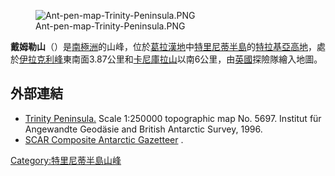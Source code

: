 [[Image:Ant-pen-map-Trinity-Peninsula.PNG|thumb]]

{{Coord|63|45|S|58|29|W|source:GNIS|display=title}}

'''戴姆勒山'''（{{lang-en|Mount Daimler}}）是[[南極洲|南極洲]]的山峰，位於[[葛拉漢地|葛拉漢地]]中[[特里尼蒂半島|特里尼蒂半島]]的[[特拉基亞高地|特拉基亞高地]]，處於[[伊拉克利峰|伊拉克利峰]]東南面3.87公里和[[卡尼庫拉山|卡尼庫拉山]]以南6公里，由[[英國|英國]]探險隊繪入地圖。

==外部連結==
* [https://web.archive.org/web/20131002100340/http://www.bkg.bund.de/nn_193194/DE/Bundesamt/Downloads/Kostenlose-Karten/Antarktis-Karten/Satellitenbildkarten/Scale250/Daten/Trinity-Peninsula%2CtemplateId%3Draw%2Cproperty%3DpublicationFile.pdf/Trinity-Peninsula.pdf Trinity Peninsula.] Scale 1:250000 topographic map No. 5697. Institut für Angewandte Geodäsie and British Antarctic Survey, 1996.
* [http://data.aad.gov.au/aadc/gaz/scar/ SCAR Composite Antarctic Gazetteer] {{WebCite|url=https://www.webcitation.org/5ug2CfC7m?url=http://data.aad.gov.au/aadc/gaz/scar/ |date=20101202140255 |dateformat=iso }}.

{{DEFAULTSORT:Mount Daimler}}
[[Category:特里尼蒂半島山峰|Category:特里尼蒂半島山峰]]


{{TrinityPeninsula-geo-stub}}